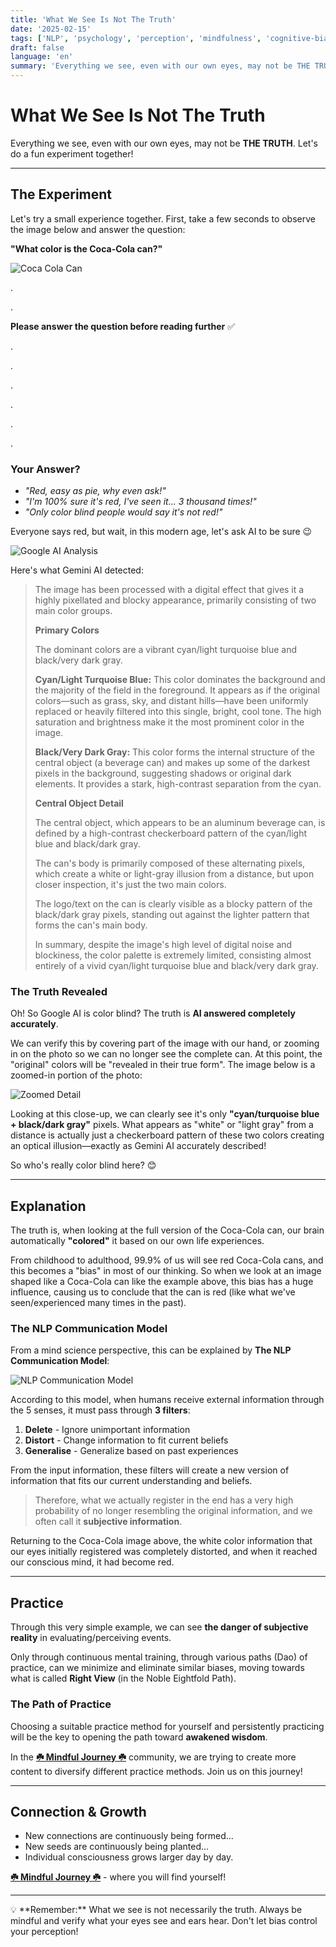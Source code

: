 ```yaml
---
title: 'What We See Is Not The Truth'
date: '2025-02-15'
tags: ['NLP', 'psychology', 'perception', 'mindfulness', 'cognitive-bias']
draft: false
language: 'en'
summary: 'Everything we see, even with our own eyes, may not be THE TRUTH. Join us for a fun experiment to discover how our brain "distorts" information through the NLP Communication Model.'
---
```


# What We See Is Not The Truth

Everything we see, even with our own eyes, may not be **THE TRUTH**. Let's do a fun experiment together!

---

## The Experiment

Let's try a small experience together. First, take a few seconds to observe the image below and answer the question:

**"What color is the Coca-Cola can?"**

<div style={{ maxWidth: '350px', margin: '0 auto' }}>
  <img src="/static/images/post/perception-effect/1.png" alt="Coca Cola Can" style={{ width: '100%', height: 'auto' }} />
</div>

.

.

**Please answer the question before reading further** ✅

.

.

.

.

.

.

### Your Answer?

- *"Red, easy as pie, why even ask!"*
- *"I'm 100% sure it's red, I've seen it... 3 thousand times!"*
- *"Only color blind people would say it's not red!"*

Everyone says red, but wait, in this modern age, let's ask AI to be sure 😉

![Google AI Analysis](/static/images/post/perception-effect/2-en.png)

Here's what Gemini AI detected:

> The image has been processed with a digital effect that gives it a highly pixellated and blocky appearance, primarily consisting of two main color groups.
>
> **Primary Colors**
>
> The dominant colors are a vibrant cyan/light turquoise blue and black/very dark gray.
>
> **Cyan/Light Turquoise Blue:** This color dominates the background and the majority of the field in the foreground. It appears as if the original colors—such as grass, sky, and distant hills—have been uniformly replaced or heavily filtered into this single, bright, cool tone. The high saturation and brightness make it the most prominent color in the image.
>
> **Black/Very Dark Gray:** This color forms the internal structure of the central object (a beverage can) and makes up some of the darkest pixels in the background, suggesting shadows or original dark elements. It provides a stark, high-contrast separation from the cyan.
>
> **Central Object Detail**
>
> The central object, which appears to be an aluminum beverage can, is defined by a high-contrast checkerboard pattern of the cyan/light blue and black/dark gray.
>
> The can's body is primarily composed of these alternating pixels, which create a white or light-gray illusion from a distance, but upon closer inspection, it's just the two main colors.
>
> The logo/text on the can is clearly visible as a blocky pattern of the black/dark gray pixels, standing out against the lighter pattern that forms the can's main body.
>
> In summary, despite the image's high level of digital noise and blockiness, the color palette is extremely limited, consisting almost entirely of a vivid cyan/light turquoise blue and black/very dark gray.

### The Truth Revealed

Oh! So Google AI is color blind? The truth is **AI answered completely accurately**.

We can verify this by covering part of the image with our hand, or zooming in on the photo so we can no longer see the complete can. At this point, the "original" colors will be "revealed in their true form". The image below is a zoomed-in portion of the photo:

![Zoomed Detail](/static/images/post/perception-effect/3.png)

Looking at this close-up, we can clearly see it's only **"cyan/turquoise blue + black/dark gray"** pixels. What appears as "white" or "light gray" from a distance is actually just a checkerboard pattern of these two colors creating an optical illusion—exactly as Gemini AI accurately described!

So who's really color blind here? 😊

---

## Explanation

The truth is, when looking at the full version of the Coca-Cola can, our brain automatically **"colored"** it based on our own life experiences.

From childhood to adulthood, 99.9% of us will see red Coca-Cola cans, and this becomes a "bias" in most of our thinking. So when we look at an image shaped like a Coca-Cola can like the example above, this bias has a huge influence, causing us to conclude that the can is red (like what we've seen/experienced many times in the past).

### The NLP Communication Model

From a mind science perspective, this can be explained by **The NLP Communication Model**:

![NLP Communication Model](/static/images/post/perception-effect/4.png)

According to this model, when humans receive external information through the 5 senses, it must pass through **3 filters**:

1. **Delete** - Ignore unimportant information
2. **Distort** - Change information to fit current beliefs
3. **Generalise** - Generalize based on past experiences

From the input information, these filters will create a new version of information that fits our current understanding and beliefs.

> Therefore, what we actually register in the end has a very high probability of no longer resembling the original information, and we often call it **subjective information**.

Returning to the Coca-Cola image above, the white color information that our eyes initially registered was completely distorted, and when it reached our conscious mind, it had become red.

---

## Practice

Through this very simple example, we can see **the danger of subjective reality** in evaluating/perceiving events.

Only through continuous mental training, through various paths (Dao) of practice, can we minimize and eliminate similar biases, moving towards what is called **Right View** (in the Noble Eightfold Path).

### The Path of Practice

Choosing a suitable practice method for yourself and persistently practicing will be the key to opening the path toward **awakened wisdom**.

In the **[☘️ Mindful Journey ☘️](https://group.beincom.com/ref/QiWe6F?referral_code=QiWe6F&type=community&privacy=open)** community, we are trying to create more content to diversify different practice methods. Join us on this journey!

---

## Connection & Growth

- New connections are continuously being formed...
- New seeds are continuously being planted...
- Individual consciousness grows larger day by day.

**[☘️ Mindful Journey ☘️](https://group.beincom.com/ref/QiWe6F?referral_code=QiWe6F&type=community&privacy=open)** - where you will find yourself!

---

<aside>
💡 **Remember:** What we see is not necessarily the truth. Always be mindful and verify what your eyes see and ears hear. Don't let bias control your perception!
</aside>
